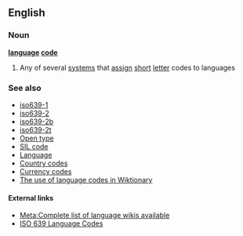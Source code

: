 ==English==
{{wikipedia}}

===Noun===
'''[[language]] [[code]]'''

# Any of several [[system]]s that [[assign]] [[short]] [[letter]] codes to languages

===See also===
*[[iso639-1]]
*[[iso639-2]]
*[[iso639-2b]]
*[[iso639-2t]]
*[[Open type]]
*[[SIL code]]
*[[Language]]
*[[Country code]]s
*[[Currency code]]s
*[[Wiktionary:Index to templates/languages|The use of language codes in Wiktionary]]

====External links====
{{rfc-level|External links at L4+ not in L3 POS section}}
*[[meta:List of Wikipedias|Meta:Complete list of language wikis available]]
*[http://www.w3.org/WAI/ER/IG/ert/iso639.htm ISO 639 Language Codes]